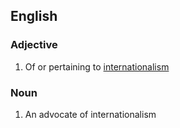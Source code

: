 ==English==

===Adjective===
{{en-adj}}

# Of or pertaining to [[internationalism]]

===Noun===
{{en-noun}}

# An advocate of internationalism